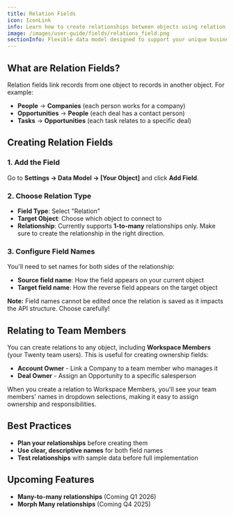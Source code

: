 ```yaml
---
title: Relation Fields
icon: IconLink
info: Learn how to create relationships between objects using relation fields and configure 1-to-many relationships.
image: /images/user-guide/fields/relations_field.png
sectionInfo: Flexible data model designed to support your unique business processes
---
```


## What are Relation Fields?

Relation fields link records from one object to records in another object. For example:
- **People** → **Companies** (each person works for a company)
- **Opportunities** → **People** (each deal has a contact person)
- **Tasks** → **Opportunities** (each task relates to a specific deal)

## Creating Relation Fields

### 1. Add the Field
Go to **Settings → Data Model → [Your Object]** and click **Add Field**.

### 2. Choose Relation Type
- **Field Type**: Select "Relation"
- **Target Object**: Choose which object to connect to
- **Relationship**: Currently supports **1-to-many** relationships only. Make sure to create the relationship in the right direction. 

### 3. Configure Field Names
You'll need to set names for both sides of the relationship:
- **Source field name**: How the field appears on your current object
- **Target field name**: How the reverse field appears on the target object

**Note:** Field names cannot be edited once the relation is saved as it impacts the API structure. Choose carefully!

## Relating to Team Members

You can create relations to any object, including **Workspace Members** (your Twenty team users). This is useful for creating ownership fields:

- **Account Owner** - Link a Company to a team member who manages it
- **Deal Owner** - Assign an Opportunity to a specific salesperson  

When you create a relation to Workspace Members, you'll see your team members' names in dropdown selections, making it easy to assign ownership and responsibilities.

## Best Practices

- **Plan your relationships** before creating them
- **Use clear, descriptive names** for both field names
- **Test relationships** with sample data before full implementation

## Upcoming Features
- **Many-to-many relationships** (Coming Q1 2026)
- **Morph Many relationships** (Coming Q4 2025)

<ArticleEditContent></ArticleEditContent>
